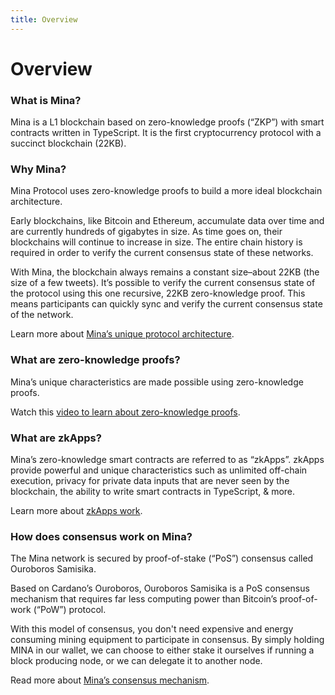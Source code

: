 ```yaml
---
title: Overview
---
```


# Overview

### What is Mina?

Mina is a L1 blockchain based on zero-knowledge proofs (“ZKP”) with smart contracts written in TypeScript. It is the first cryptocurrency protocol with a succinct blockchain (22KB).

### Why Mina?

Mina Protocol uses zero-knowledge proofs to build a more ideal blockchain architecture.

Early blockchains, like Bitcoin and Ethereum, accumulate data over time and are currently hundreds of gigabytes in size. As time goes on, their blockchains will continue to increase in size. The entire chain history is required in order to verify the current consensus state of these networks.

With Mina, the blockchain always remains a constant size–about 22KB (the size of a few tweets). It’s possible to verify the current consensus state of the protocol using this one recursive, 22KB zero-knowledge proof. This means participants can quickly sync and verify the current consensus state of the network.

Learn more about [Mina’s unique protocol architecture](about-mina/protocol-architecture).

### What are zero-knowledge proofs?

Mina’s unique characteristics are made possible using zero-knowledge proofs.

Watch this [video to learn about zero-knowledge proofs](about-mina/what-are-zero-knowledge-proofs).

### What are zkApps?

Mina’s zero-knowledge smart contracts are referred to as “zkApps”. zkApps provide powerful and unique characteristics such as unlimited off-chain execution, privacy for private data inputs that are never seen by the blockchain, the ability to write smart contracts in TypeScript, & more.

Learn more about [zkApps work](/zkapps).

### How does consensus work on Mina?

The Mina network is secured by proof-of-stake (“PoS”) consensus called Ouroboros Samisika.

Based on Cardano’s Ouroboros, Ouroboros Samisika is a PoS consensus mechanism that requires far less computing power than Bitcoin’s proof-of-work (“PoW”) protocol.

With this model of consensus, you don't need expensive and energy consuming mining equipment to participate in consensus. By simply holding MINA in our wallet, we can choose to either stake it ourselves if running a block producing node, or we can delegate it to another node.

Read more about [Mina’s consensus mechanism](./about-mina/consensus).
